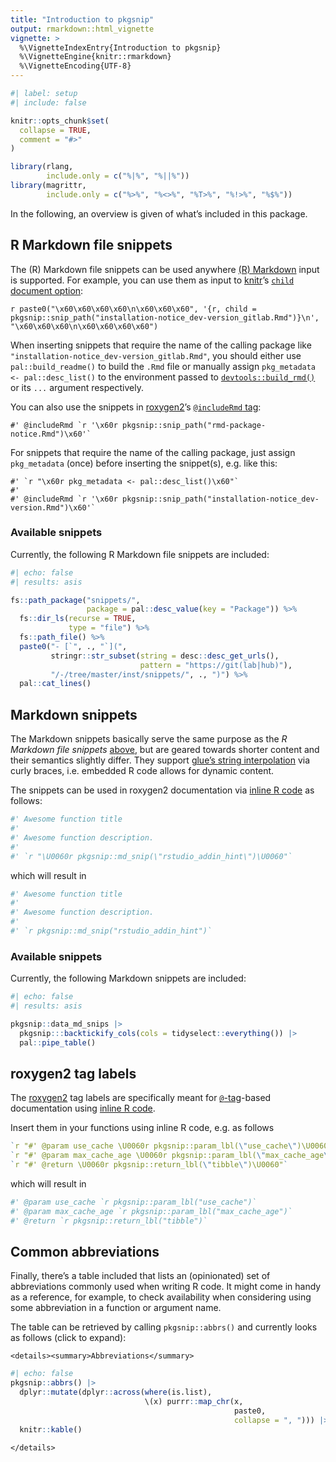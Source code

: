 ```yaml
---
title: "Introduction to pkgsnip"
output: rmarkdown::html_vignette
vignette: >
  %\VignetteIndexEntry{Introduction to pkgsnip}
  %\VignetteEngine{knitr::rmarkdown}
  %\VignetteEncoding{UTF-8}
---
```


```r
#| label: setup
#| include: false

knitr::opts_chunk$set(
  collapse = TRUE,
  comment = "#>"
)

library(rlang,
        include.only = c("%|%", "%||%"))
library(magrittr,
        include.only = c("%>%", "%<>%", "%T>%", "%!>%", "%$%"))
```

In the following, an overview is given of what's included in this package.

## R Markdown file snippets {#r-markdown-file-snippets}

The (R) Markdown file snippets can be used anywhere [(R) Markdown](https://rmarkdown.rstudio.com/) input is supported. For example, you can use them as input to
[knitr](https://yihui.org/knitr/)'s [`child` document option](https://yihui.org/knitr/options/#child-documents):

`r paste0("\x60\x60\x60\x60\n\x60\x60\x60", '{r, child = pkgsnip::snip_path("installation-notice_dev-version_gitlab.Rmd")}\n', "\x60\x60\x60\n\x60\x60\x60\x60")`

When inserting snippets that require the name of the calling package like `"installation-notice_dev-version_gitlab.Rmd"`, you should either use
`pal::build_readme()` to build the `.Rmd` file or manually assign `pkg_metadata <- pal::desc_list()` to the environment passed to
[`devtools::build_rmd()`](https://devtools.r-lib.org/reference/build_rmd.html) or its `...` argument respectively.

You can also use the snippets in [roxygen2](https://roxygen2.r-lib.org/)'s [`@includeRmd`
tag](https://roxygen2.r-lib.org/articles/rd.html#including-external--rmd-md-files):

``` rd
#' @includeRmd `r '\x60r pkgsnip::snip_path("rmd-package-notice.Rmd")\x60'`
```

For snippets that require the name of the calling package, just assign `pkg_metadata` (once) before inserting the snippet(s), e.g. like this:

``` rd
#' `r "\x60r pkg_metadata <- pal::desc_list()\x60"`
#'
#' @includeRmd `r '\x60r pkgsnip::snip_path("installation-notice_dev-version.Rmd")\x60'`
```

### Available snippets

Currently, the following R Markdown file snippets are included:

```r
#| echo: false
#| results: asis

fs::path_package("snippets/",
                 package = pal::desc_value(key = "Package")) %>%
  fs::dir_ls(recurse = TRUE,
             type = "file") %>%
  fs::path_file() %>%
  paste0("- [`", ., "`](",
         stringr::str_subset(string = desc::desc_get_urls(),
                             pattern = "https://git(lab|hub)"),
         "/-/tree/master/inst/snippets/", ., ")") %>%
  pal::cat_lines()
```

## Markdown snippets

The Markdown snippets basically serve the same purpose as the *R Markdown file snippets* [above](#r-markdown-file-snippets), but are geared towards shorter
content and their semantics slightly differ. They support [glue's string interpolation](https://glue.tidyverse.org/) via curly braces, i.e. embedded R code
allows for dynamic content.

The snippets can be used in roxygen2 documentation via [inline R code](https://roxygen2.r-lib.org/articles/reuse.html#inline-code) as follows:

``` r
#' Awesome function title
#'
#' Awesome function description.
#'
#' `r "\U0060r pkgsnip::md_snip(\"rstudio_addin_hint\")\U0060"`
```

which will result in

``` r
#' Awesome function title
#'
#' Awesome function description.
#'
#' `r pkgsnip::md_snip("rstudio_addin_hint")`
```

### Available snippets

Currently, the following Markdown snippets are included:

```r
#| echo: false
#| results: asis

pkgsnip::data_md_snips |>
  pkgsnip:::backtickify_cols(cols = tidyselect::everything()) |>
  pal::pipe_table()
```

## roxygen2 tag labels

The [roxygen2](https://roxygen2.r-lib.org/) tag labels are specifically meant for [`@`-tag](https://roxygen2.r-lib.org/articles/rd.html)-based documentation
using [inline R code](https://roxygen2.r-lib.org/articles/reuse.html#inline-code).

Insert them in your functions using inline R code, e.g. as follows

``` r
`r "#' @param use_cache \U0060r pkgsnip::param_lbl(\"use_cache\")\U0060"`
`r "#' @param max_cache_age \U0060r pkgsnip::param_lbl(\"max_cache_age\")\U0060"`
`r "#' @return \U0060r pkgsnip::return_lbl(\"tibble\")\U0060"`
```

which will result in

``` r
#' @param use_cache `r pkgsnip::param_lbl("use_cache")`
#' @param max_cache_age `r pkgsnip::param_lbl("max_cache_age")`
#' @return `r pkgsnip::return_lbl("tibble")`
```

## Common abbreviations

Finally, there's a table included that lists an (opinionated) set of abbreviations commonly used when writing R code. It might come in handy as a reference, for
example, to check availability when considering using some abbreviation in a function or argument name.

The table can be retrieved by calling `pkgsnip::abbrs()` and currently looks as follows (click to expand):

```asis
<details><summary>Abbreviations</summary>
```

```r
#| echo: false
pkgsnip::abbrs() |>
  dplyr::mutate(dplyr::across(where(is.list),
                              \(x) purrr::map_chr(x,
                                                  paste0,
                                                  collapse = ", "))) |>
  knitr::kable()
```

```asis
</details>
```

